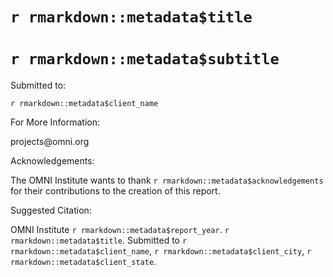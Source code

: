   <div class="logo-container"></div>

  <div class="page-break-before"></div>
  <div class="top-of-abstract">
  <h1 class="title">`r rmarkdown::metadata$title` </h1>
  <h1 class="subtitle"> `r rmarkdown::metadata$subtitle` </h1>
  <p class="submitted-to">Submitted to:</p>
  <p>`r rmarkdown::metadata$client_name`</p>
  </div>

  <div class="end-of-abstract">
  <p class="for-more-info">For More Information:</p>
  <p>projects@omni.org</p>
  <p class="acknowledge">Acknowledgements:</p>
  <p>The OMNI Institute wants to thank `r rmarkdown::metadata$acknowledgements` for their contributions to the creation of this report.</p>
  <p class="suggested-citation">Suggested Citation:</p>
  <p>OMNI Institute `r rmarkdown::metadata$report_year`. `r rmarkdown::metadata$title`. Submitted to `r rmarkdown::metadata$client_name`, `r rmarkdown::metadata$client_city`, `r rmarkdown::metadata$client_state`.</p>
  </div>

